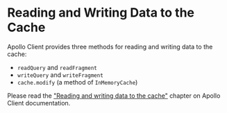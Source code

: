 # Reading and Writing Data to the Cache

Apollo Client provides three methods for reading and writing data to the cache:

- `readQuery` and `readFragment`
- `writeQuery` and `writeFragment`
- `cache.modify` (a method of `InMemoryCache`)

Please read the ["Reading and writing data to the cache"](https://www.apollographql.com/docs/react/caching/cache-interaction/) chapter on Apollo Client documentation.
